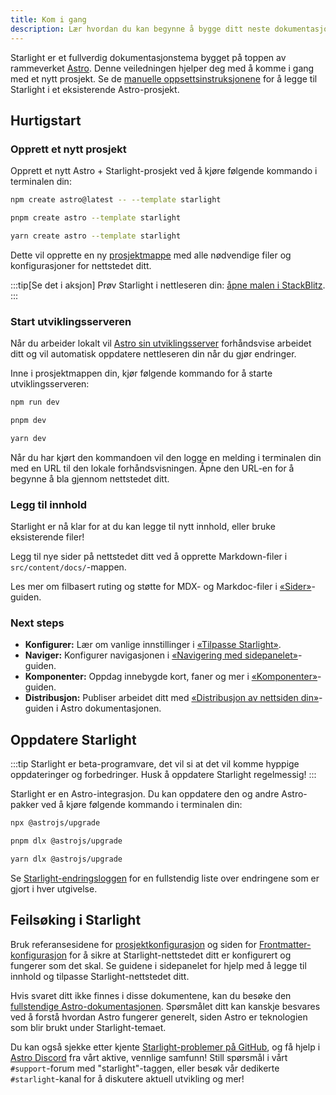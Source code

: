 ```yaml
---
title: Kom i gang
description: Lær hvordan du kan begynne å bygge ditt neste dokumentasjonside med Starlight by Astro.
---
```



Starlight er et fullverdig dokumentasjonstema bygget på toppen av rammeverket [Astro](https://astro.build).
Denne veiledningen hjelper deg med å komme i gang med et nytt prosjekt.
Se de [manuelle oppsettsinstruksjonene](/nb/manual-setup/) for å legge til Starlight i et eksisterende Astro-prosjekt.

## Hurtigstart

### Opprett et nytt prosjekt

Opprett et nytt Astro + Starlight-prosjekt ved å kjøre følgende kommando i terminalen din:

<Tabs>
<TabItem label="npm">

```sh
npm create astro@latest -- --template starlight
```

</TabItem>
<TabItem label="pnpm">

```sh
pnpm create astro --template starlight
```

</TabItem>
<TabItem label="Yarn">

```sh
yarn create astro --template starlight
```

</TabItem>
</Tabs>

Dette vil opprette en ny [prosjektmappe](/nb/guides/project-structure/) med alle nødvendige filer og konfigurasjoner for nettstedet ditt.

:::tip[Se det i aksjon]
Prøv Starlight i nettleseren din:
[åpne malen i StackBlitz](https://stackblitz.com/github/withastro/starlight/tree/main/examples/basics).
:::

### Start utviklingsserveren

Når du arbeider lokalt vil [Astro sin utviklingsserver](https://docs.astro.build/en/reference/cli-reference/#astro-dev) forhåndsvise arbeidet ditt og vil automatisk oppdatere nettleseren din når du gjør endringer.

Inne i prosjektmappen din, kjør følgende kommando for å starte utviklingsserveren:

<Tabs>
<TabItem label="npm">

```sh
npm run dev
```

</TabItem>
<TabItem label="pnpm">

```sh
pnpm dev
```

</TabItem>
<TabItem label="Yarn">

```sh
yarn dev
```

</TabItem>
</Tabs>

Når du har kjørt den kommandoen vil den logge en melding i terminalen din med en URL til den lokale forhåndsvisningen.
Åpne den URL-en for å begynne å bla gjennom nettstedet ditt.

### Legg til innhold

Starlight er nå klar for at du kan legge til nytt innhold, eller bruke eksisterende filer!

Legg til nye sider på nettstedet ditt ved å opprette Markdown-filer i `src/content/docs/`-mappen.

Les mer om filbasert ruting og støtte for MDX- og Markdoc-filer i [«Sider»](/nb/guides/pages/)-guiden.

### Next steps

- **Konfigurer:** Lær om vanlige innstillinger i [«Tilpasse Starlight»](/nb/guides/customization/).
- **Naviger:** Konfigurer navigasjonen i [«Navigering med sidepanelet»](/nb/guides/sidebar/)-guiden.
- **Komponenter:** Oppdag innebygde kort, faner og mer i [«Komponenter»](/nb/guides/components/)-guiden.
- **Distribusjon:** Publiser arbeidet ditt med [«Distribusjon av nettsiden din»](https://docs.astro.build/en/guides/deploy/)-guiden i Astro dokumentasjonen.

## Oppdatere Starlight

:::tip
Starlight er beta-programvare, det vil si at det vil komme hyppige oppdateringer og forbedringer.
Husk å oppdatere Starlight regelmessig!
:::

Starlight er en Astro-integrasjon. Du kan oppdatere den og andre Astro-pakker ved å kjøre følgende kommando i terminalen din:

<Tabs>
<TabItem label="npm">

```sh
npx @astrojs/upgrade
```

</TabItem>
<TabItem label="pnpm">

```sh
pnpm dlx @astrojs/upgrade
```

</TabItem>
<TabItem label="Yarn">

```sh
yarn dlx @astrojs/upgrade
```

</TabItem>
</Tabs>

Se [Starlight-endringsloggen](https://github.com/withastro/starlight/blob/main/packages/starlight/CHANGELOG.md) for en fullstendig liste over endringene som er gjort i hver utgivelse.

## Feilsøking i Starlight

Bruk referansesidene for [prosjektkonfigurasjon](/nb/reference/configuration/) og siden for [Frontmatter-konfigurasjon](/nb/reference/frontmatter/) for å sikre at Starlight-nettstedet ditt er konfigurert og fungerer som det skal.
Se guidene i sidepanelet for hjelp med å legge til innhold og tilpasse Starlight-nettstedet ditt.

Hvis svaret ditt ikke finnes i disse dokumentene, kan du besøke den [fullstendige Astro-dokumentasjonen](https://docs.astro.build).
Spørsmålet ditt kan kanskje besvares ved å forstå hvordan Astro fungerer generelt, siden Astro er teknologien som blir brukt under Starlight-temaet.

Du kan også sjekke etter kjente [Starlight-problemer på GitHub](https://github.com/withastro/starlight/issues), og få hjelp i [Astro Discord](https://astro.build/chat/) fra vårt aktive, vennlige samfunn! Still spørsmål i vårt `#support`-forum med "starlight"-taggen, eller besøk vår dedikerte `#starlight`-kanal for å diskutere aktuell utvikling og mer!
